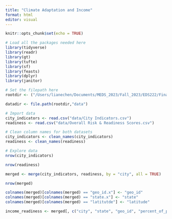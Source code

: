 ```yaml
---
title: "Climate Adaptation and Income"
format: html
editor: visual
---
```


```r
knitr::opts_chunk$set(echo = TRUE)

# Load all the packages needed here
library(tidyverse)
library(readr)
library(gt)
library(tufte)
library(sf)
library(feasts)
library(dplyr)
library(janitor)

# Set the filepath here
rootdir <- ("/Users/lianechen/Documents/MEDS_2023/Fall_2023/EDS222/Final/eds222-climateadapt")

datadir <- file.path(rootdir,"data")
```

```r
# Import data
city_indicators <- read.csv("data/City Indicators.csv")
readiness <- read.csv("data/Overall Risk & Readiness Scores.csv")
```

```r
# Clean column names for both datasets
city_indicators <- clean_names(city_indicators)
readiness <- clean_names(readiness)
```

```r
# Explore data
nrow(city_indicators)
```

```r
nrow(readiness)
```

```r
merged <- merge(city_indicators, readiness, by = "city", all = TRUE)

nrow(merged)
```

```r
colnames(merged)[colnames(merged) == "geo_id.x"] <- "geo_id"
colnames(merged)[colnames(merged) == "state.x"] <- "state"
colnames(merged)[colnames(merged) == "latitutde"] <- "latitude"
```

```r
income_readiness <- merged[, c("city", "state", "geo_id", "percent_of_population_spending_over_50_percent_of_income_on_rent_2015", "percent_of_population_in_poverty_2015", "latitude", "longitude", "county", "region", "median_income", "overall_readiness")]
```
